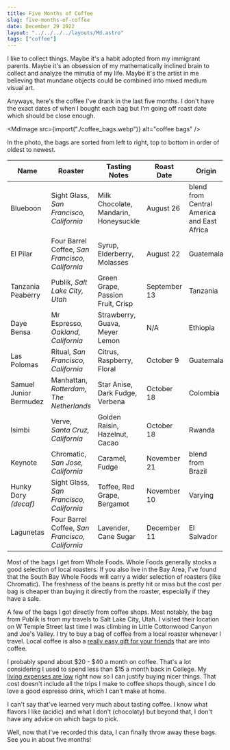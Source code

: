 ```yaml
---
title: Five Months of Coffee
slug: five-months-of-coffee
date: December 29 2022
layout: "../../../../layouts/Md.astro"
tags: ["coffee"]
---
```



I like to collect things.
Maybe it's a habit adopted from my immigrant parents.
Maybe it's an obsession of my mathematically inclined brain to collect and analyze the minutia of my life.
Maybe it's the artist in me believing that mundane objects could be combined into mixed medium visual art.

Anyways, here's the coffee I've drank in the last five months.
I don't have the exact dates of when I bought each bag but I'm going off roast date which
should be close enough.

<MdImage src={import("./coffee_bags.webp")} alt="coffee bags" />

In the photo, the bags are sorted from left to right, top to bottom in order of oldest to newest.

| Name                   | Roaster                                         | Tasting Notes                         | Roast Date   | Origin                                     |
| ---------------------- | ----------------------------------------------- | ------------------------------------- | ------------ | ------------------------------------------ |
| Blueboon               | Sight Glass, _San Francisco, California_        | Milk Chocolate, Mandarin, Honeysuckle | August 26    | blend from Central America and East Africa |
| El Pilar               | Four Barrel Coffee, _San Francisco, California_ | Syrup, Elderberry, Molasses           | August 22    | Guatemala                                  |
| Tanzania Peaberry      | Publik, _Salt Lake City, Utah_                  | Green Grape, Passion Fruit, Crisp     | September 13 | Tanzania                                   |
| Daye Bensa             | Mr Espresso, _Oakland, California_              | Strawberry, Guava, Meyer Lemon        | N/A          | Ethiopia                                   |
| Las Polomas            | Ritual, _San Francisco, California_             | Citrus, Raspberry, Floral             | October 9    | Guatemala                                  |
| Samuel Junior Bermudez | Manhattan, _Rotterdam, The Netherlands_         | Star Anise, Dark Fudge, Verbena       | October 18   | Colombia                                   |
| Isimbi                 | Verve, _Santa Cruz, California_                 | Golden Raisin, Hazelnut, Cacao        | October 18   | Rwanda                                     |
| Keynote                | Chromatic, _San Jose, California_               | Caramel, Fudge                        | November 21  | blend from Brazil                          |
| Hunky Dory _(decaf)_   | Sight Glass, _San Francisco, California_        | Toffee, Red Grape, Bergamot           | November 10  | Varying                                    |
| Lagunetas              | Four Barrel Coffee, _San Francisco, California_ | Lavender, Cane Sugar                  | December 11  | El Salvador                                |

Most of the bags I get from Whole Foods.
Whole Foods generally stocks a good selection of local roasters.
If you also live in the Bay Area, I've found that the South Bay Whole Foods 
will carry a wider selection of roasters (like Chromatic).
The freshness of the beans is pretty hit or miss but the cost per bag is 
cheaper than buying it directly from the roaster, especially if they have a sale.

A few of the bags I got directly from coffee shops.
Most notably, the bag from Publik is from my travels to Salt Lake City, Utah.
I visited their location on W Temple Street last time I was climbing in Little Cottonwood Canyon and Joe's Valley.
I try to buy a bag of coffee from a local roaster whenever I travel.
Local coffee is also a [really easy gift for your friends](https://tiramisu.bearblog.dev/coffee-gift/) 
that are into coffee.

I probably spend about $20 - $40 a month on coffee. 
That's a lot considering I used to spend less than $15 a month back in College.
My [living expenses are low](/blog/2022/living-with-my-parents) right now so I can justify buying nicer things.
That cost doesn't include all the trips I make to coffee shops though, since I 
do love a good espresso drink, which I can't make at home.

I can't say that've learned very much about tasting coffee.
I know what flavors I like (acidic) and what I don't (chocolaty) but
beyond that, I don't have any advice on which bags to pick.

Well, now that I've recorded this data, I can finally throw away these bags.
See you in about five months!
